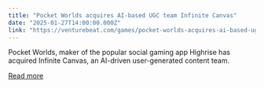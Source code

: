```yaml
---
title: "Pocket Worlds acquires AI-based UGC team Infinite Canvas"
date: "2025-01-27T14:00:00.000Z"
link: "https://venturebeat.com/games/pocket-worlds-acquires-ai-based-ugc-team-infinite-canvas/"
---
```


Pocket Worlds, maker of the popular social gaming app Highrise has acquired Infinite Canvas, an AI-driven user-generated content team.

[Read more](https://venturebeat.com/games/pocket-worlds-acquires-ai-based-ugc-team-infinite-canvas/)
